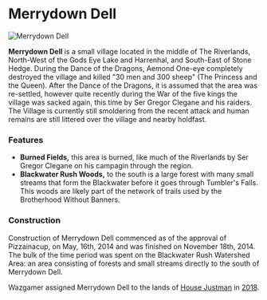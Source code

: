 

# Merrydown Dell

<Image
  src="https://cdn.sanity.io/images/1as7cn02/production/9bc592618e905b64b111449ef612203c7aa9d5f0-1000x650.png?w=976&h=350&fit=crop&crop=center&auto=format"
  alt="Merrydown Dell"
  width={976}
  height={350}
/>

<ProjectDetails
  floatRight
  region="Riverlands"
  house="House Justman"
  type="Village"
  status="Completed"
  warp="/warp merrydowndell"
  projectLead="Mamorb"
  dateStarted="May 16, 2014"
  dateCompleted="May 16, 2014"
/>

**Merrydown Dell** is a small village located in the middle of The Riverlands, North-West of the Gods Eye Lake and Harrenhal, and South-East of Stone Hedge. During the Dance of the Dragons, Aemond One-eye completely destroyed the village and killed "30 men and 300 sheep" (The Princess and the Queen). After the Dance of the Dragons, it is assumed that the area was re-settled, however quite recently during the War of the five kings the village was sacked again, this time by Ser Gregor Clegane and his raiders. The Village is currently still smoldering from the recent attack and human remains are still littered over the village and nearby holdfast.

### Features

- **Burned Fields,** this area is burned, like much of the Riverlands by Ser Gregor Clegane on his campagin through the region.
- **Blackwater Rush Woods,** to the south is a large forest with many small streams that form the Blackwater before it goes through Tumbler's Falls. This woods are likely part of the network of trails used by the Brotherhood Without Banners.

### Construction

Construction of Merrydown Dell commenced as of the approval of Pizzainacup, on May, 16th, 2014 and was finished on November 18th, 2014. The bulk of the time period was spent on the Blackwater Rush Watershed Area: an area consisting of forests and small streams directly to the south of Merrydown Dell.

Wazgamer assigned Merrydown Dell to the lands of [House Justman](https://awoiaf.westeros.org/index.php/House_Justman) in [2018](http://forum.westeroscraft.com/threads/discussion-of-re-organising-projects-for-list-of-projects-document.1186/post-5172).
